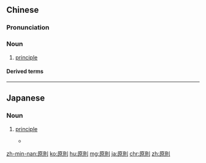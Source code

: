 {{also|原则}}
==Chinese==
{{zh-forms|s=原则}}

===Pronunciation===
{{zh-pron
|m=yuánzé
|c=jyun4 zak1
|h=pfs=ngièn-chet
|mn=qz:goân-chak/tw,xm,zz:goân-chek
|cat=n
}}

===Noun===
{{zh-noun}}

# [[principle]] {{gloss|of doing something}}
#: {{zh-x|一 個 有 原則 的 人|a principled person}}

====Derived terms====
{{zh-der|隱私權原則|原則上|原則性|大原則}}

{{zh-cat|Elementary}}

----

==Japanese==
{{ja-kanjitab|げん|そく|yomi=on}}

===Noun===
{{ja-noun|げんそく}}

# [[principle]]
#* {{RQ:Obama enzetsu}}
#*: {{ja-usex|交渉の'''原則'''は明確である|こうしょう の '''げんそく''' は めいかく で ある|the basis of those negotiations is clear}}

[[zh-min-nan:原則]]
[[ko:原則]]
[[hu:原則]]
[[mg:原則]]
[[ja:原則]]
[[chr:原則]]
[[zh:原則]]